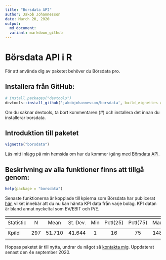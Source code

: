```yaml
---
title: "Borsdata API"
author: Jakob Johannesson
date: March 20, 2020
output:
  md_document:
  variant: markdown_github
---
```

# Börsdata API i R

För att använda dig av paketet behöver du Börsdata pro.

## Installera från GitHub:

```r
# install.packages("devtools")
devtools::install_github('jakobjohannesson/borsdata', build_vignettes = TRUE)
```
Om du saknar devtools, ta bort kommentaren (#) och installera det innan du installerar borsdata.

## Introduktion till paketet

```r
vignette("borsdata")
```

Läs mitt inlägg på min hemsida om hur du kommer igång med [Börsdata API](https://www.jakobj.se/hur-anvander-jag-borsdatas-api/).

## Beskrivning av alla funktioner finns att tillgå genom:

```r
help(package = "borsdata")
```

Senaste funktionerna är kopplade till kpierna som Börsdata har publicerat [här](https://github.com/Borsdata-Sweden/API/wiki/KPI-History), vilket innebär att du nu kan hämta KPI data från varje bolag. KPI datan är bland annat nyckeltal som EV/EBIT och P/E.

<table style="text-align:center"><tr><td colspan="8" style="border-bottom: 1px solid black"></td></tr><tr><td style="text-align:left">Statistic</td><td>N</td><td>Mean</td><td>St. Dev.</td><td>Min</td><td>Pctl(25)</td><td>Pctl(75)</td><td>Max</td></tr>
<tr><td colspan="8" style="border-bottom: 1px solid black"></td></tr><tr><td style="text-align:left">KpiId</td><td>297</td><td>51.710</td><td>41.644</td><td>1</td><td>16</td><td>75</td><td>148</td></tr>
<tr><td colspan="8" style="border-bottom: 1px solid black"></td></tr></table>


Hoppas paketet är till nytta, undrar du något så [kontakta mig](https://www.jakobj.se). Uppdaterat senast den 4e september 2020. 




